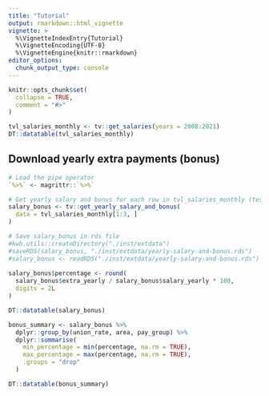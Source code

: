 ```yaml
---
title: "Tutorial"
output: rmarkdown::html_vignette
vignette: >
  %\VignetteIndexEntry{Tutorial}
  %\VignetteEncoding{UTF-8}
  %\VignetteEngine{knitr::rmarkdown}
editor_options: 
  chunk_output_type: console
---
```


```r
knitr::opts_chunk$set(
  collapse = TRUE,
  comment = "#>"
)
```

```r
tvl_salaries_monthly <- tv::get_salaries(years = 2008:2021)
DT::datatable(tvl_salaries_monthly)
```

## Download yearly extra payments (bonus)

```r
# Load the pipe operator
`%>%` <- magrittr::`%>%`

# Get yearly salary and bonus for each row in tvl_salaries_monthly (test 3 only)
salary_bonus <- tv::get_yearly_salary_and_bonus(
  data = tvl_salaries_monthly[1:3, ]
)

# Save salary_bonus in rds file
#kwb.utils::createDirectory("./inst/extdata")
#saveRDS(salary_bonus, "./inst/extdata/yearly-salary-and-bonus.rds")
#salary_bonus <- readRDS("./inst/extdata/yearly-salary-and-bonus.rds")
  
salary_bonus$percentage <- round(
  salary_bonus$extra_yearly / salary_bonus$salary_yearly * 100, 
  digits = 2L
)

DT::datatable(salary_bonus)
```

```r
bonus_summary <- salary_bonus %>%
  dplyr::group_by(union_rate, area, pay_group) %>%
  dplyr::summarise(
    min_percentage = min(percentage, na.rm = TRUE),
    max_percentage = max(percentage, na.rm = TRUE), 
    .groups = "drop"
  )

DT::datatable(bonus_summary)
```
